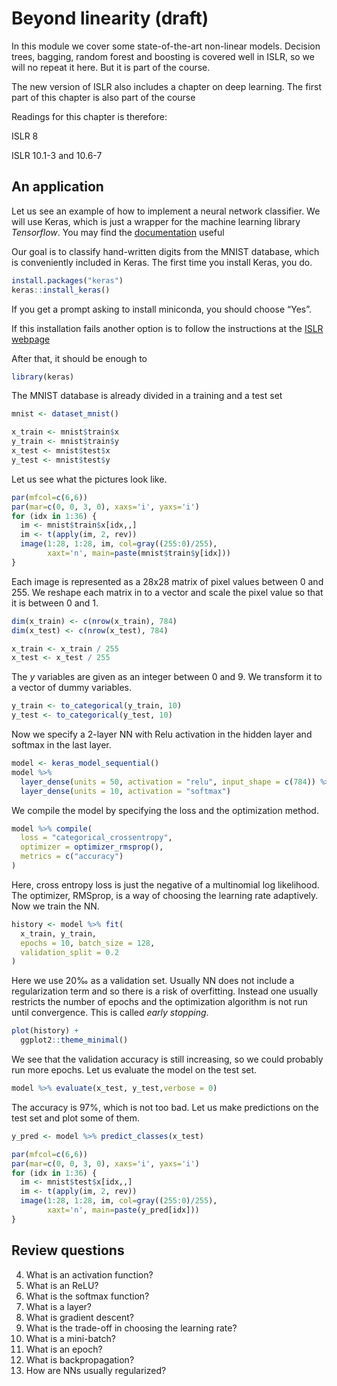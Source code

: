 # Beyond linearity (draft)

In this module we cover some state-of-the-art non-linear models. Decision trees, bagging, random forest and boosting is covered well in ISLR, so we will no repeat it here. But it is part of the course.

The new version of ISLR also includes a chapter on deep learning. The first part of this chapter is also part of the course

Readings for this chapter is therefore:

ISLR 8

ISLR 10.1-3 and 10.6-7

## An application

Let us see an example of how to implement a neural network classifier. We will use Keras, which is just a wrapper for the machine learning library *Tensorflow*. You may find the [documentation](https://keras.rstudio.com) useful

Our goal is to classify hand-written digits from the MNIST database, which is conveniently included in Keras. The first time you install Keras, you do.
```r
install.packages("keras")
keras::install_keras()
```
If you get a prompt asking to install miniconda, you should choose "Yes".

If this installation fails another option is to follow the instructions at the [ISLR webpage](https://web.stanford.edu/~hastie/ISLR2/keras-instructions.html)

After that, it should be enough to
```r
library(keras)
```
The MNIST database is already divided in a training and a test set
```r
mnist <- dataset_mnist()

x_train <- mnist$train$x
y_train <- mnist$train$y
x_test <- mnist$test$x
y_test <- mnist$test$y
```
Let us see what the pictures look like.
```r
par(mfcol=c(6,6))
par(mar=c(0, 0, 3, 0), xaxs='i', yaxs='i')
for (idx in 1:36) {
  im <- mnist$train$x[idx,,]
  im <- t(apply(im, 2, rev))
  image(1:28, 1:28, im, col=gray((255:0)/255),
        xaxt='n', main=paste(mnist$train$y[idx]))
}
```
Each image is represented as a 28x28 matrix of pixel values between 0 and 255. We reshape each matrix in to a vector and scale the pixel value so that it is between 0 and 1.
```r
dim(x_train) <- c(nrow(x_train), 784)
dim(x_test) <- c(nrow(x_test), 784)

x_train <- x_train / 255
x_test <- x_test / 255
```
The $y$ variables are given as an integer between 0 and 9. We transform it to a vector of dummy variables.
```r
y_train <- to_categorical(y_train, 10)
y_test <- to_categorical(y_test, 10)
```
Now we specify a 2-layer NN with Relu activation in the hidden layer and softmax in the last layer.
```r
model <- keras_model_sequential()
model %>%
  layer_dense(units = 50, activation = "relu", input_shape = c(784)) %>%
  layer_dense(units = 10, activation = "softmax")
```
We compile the model by specifying the loss and the optimization method.
```r
model %>% compile(
  loss = "categorical_crossentropy",
  optimizer = optimizer_rmsprop(),
  metrics = c("accuracy")
)
```
Here, cross entropy loss is just the negative of a multinomial log likelihood. The optimizer, RMSprop, is a way of choosing the learning rate adaptively. Now we train the NN.
```r
history <- model %>% fit(
  x_train, y_train,
  epochs = 10, batch_size = 128,
  validation_split = 0.2
)
```
Here we use 20‰ as a validation set. Usually NN does not include a regularization term and so there is a risk of overfitting. Instead one usually restricts the number of epochs and the optimization algorithm is not run until convergence. This is called *early stopping*.
```r
plot(history) +
  ggplot2::theme_minimal()
```
We see that the validation accuracy is still increasing, so we could probably run more epochs. Let us evaluate the model on the test set.
```r
model %>% evaluate(x_test, y_test,verbose = 0)
```
The accuracy is 97%, which is not too bad. Let us make predictions on the test set and plot some of them.
```r
y_pred <- model %>% predict_classes(x_test)

par(mfcol=c(6,6))
par(mar=c(0, 0, 3, 0), xaxs='i', yaxs='i')
for (idx in 1:36) {
  im <- mnist$test$x[idx,,]
  im <- t(apply(im, 2, rev))
  image(1:28, 1:28, im, col=gray((255:0)/255),
        xaxt='n', main=paste(y_pred[idx]))
}
```

## Review questions

4. What is an activation function?
5. What is an ReLU?
6. What is the softmax function?
7. What is a layer?
8. What is gradient descent?
9. What is the trade-off in choosing the learning rate?
10. What is a mini-batch?
11. What is an epoch?
12. What is backpropagation?
13. How are NNs usually regularized?


